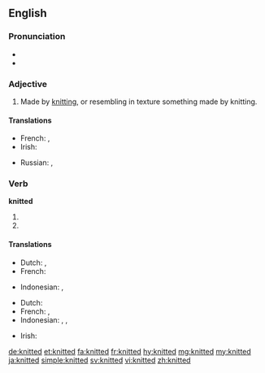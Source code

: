 ==English==

===Pronunciation===
* {{IPA|/ˈnɪtəd/}}
* {{audio|en-us-knitted.ogg|Audio (US)|lang=en}}

===Adjective===
{{en-adj|-}}

# Made by [[knit]]ting, or resembling in texture something made by knitting.

====Translations====
{{trans-top|Made by knitting}}
* French: {{t+|fr|tricoté|m}},  {{t+|fr|tricotée|f}}
* Irish: {{t|ga|cniotáilte}}
{{trans-mid}}
* Russian: {{t+|ru|вязаный|sc=Cyrl}}, {{t+|ru|трикотажный|sc=Cyrl}}
{{trans-bottom}}

===Verb===
'''knitted'''

# {{en-simple past of|knit}}
# {{past participle of|knit|lang=en}}

====Translations====
{{trans-top|simple past of knit}}
* Dutch: {{t+|nl|breide}}, {{t+|nl|breiden}}
* French: {{t+|fr|tricoter|alt=avoir tricoté}}
{{trans-mid}}
* Indonesian: {{t+|id|rajut}}, {{t+|id|rajut|alt=merajut}}
{{trans-bottom}}

{{trans-top|past participle of knit}}
* Dutch: {{t+|nl|gebreid}}
* French: {{t+|fr|tricoté|m}},  {{t+|fr|tricotée|f}}
* Indonesian: {{t+|id|rajut}}, {{t+|id|rajut|alt=merajut}}, {{t+|id|rajut|alt=dirajut}}
{{trans-mid}}
* Irish: {{t|ga|cniotáilte}}
{{trans-bottom}}

[[de:knitted]]
[[et:knitted]]
[[fa:knitted]]
[[fr:knitted]]
[[hy:knitted]]
[[mg:knitted]]
[[my:knitted]]
[[ja:knitted]]
[[simple:knitted]]
[[sv:knitted]]
[[vi:knitted]]
[[zh:knitted]]
